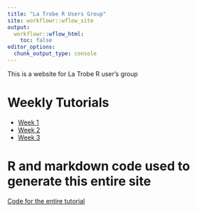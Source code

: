 ```yaml
---
title: "La Trobe R Users Group"
site: workflowr::wflow_site
output:
  workflowr::wflow_html:
    toc: false
editor_options:
  chunk_output_type: console
---
```


This is a website for La Trobe R user's group

#  Weekly Tutorials
- [Week 1](week1.html)
- [Week 2](week2.html)
- [Week 3](week3.html)

# R and markdown code used to generate this entire site
[Code for the entire tutorial](http://github.com/dewoller/latrobe-r-users-group)


